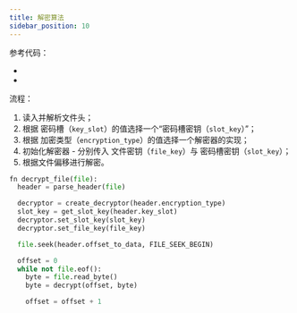 ```yaml
---
title: 解密算法
sidebar_position: 10
---
```



参考代码：

- <CodeRef at="1dcb48a" file="src/kugou/kgm_decryptor.rs#L67-L99" />
- <CodeRef at="1dcb48a" file="src/kugou/kgm_crypto_factory.rs#L46" />

流程：

1. 读入并解析文件头；
2. 根据 密码槽（`key_slot`）的值选择一个“密码槽密钥（`slot_key`）”；
3. 根据 加密类型（`encryption_type`）的值选择一个解密器的实现；
4. 初始化解密器 - 分别传入 文件密钥（`file_key`）与 密码槽密钥（`slot_key`）；
5. 根据文件偏移进行解密。

```py title="伪代码"
fn decrypt_file(file):
  header = parse_header(file)

  decryptor = create_decryptor(header.encryption_type)
  slot_key = get_slot_key(header.key_slot)
  decryptor.set_slot_key(slot_key)
  decryptor.set_file_key(file_key)

  file.seek(header.offset_to_data, FILE_SEEK_BEGIN)

  offset = 0
  while not file.eof():
    byte = file.read_byte()
    byte = decrypt(offset, byte)

    offset = offset + 1
```
